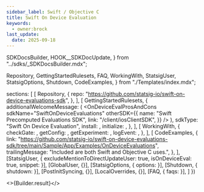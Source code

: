 ```yaml
---
sidebar_label: Swift / Objective C
title: Swift On Device Evaluation
keywords:
  - owner:brock
last_update:
  date: 2025-09-18
---
```


  SDKDocsBuilder,
  HOOK__SDKDocUpdate,
} from "../sdks/_SDKDocsBuilder.mdx";

  Repository,
  GettingStartedRulesets,
  FAQ,
  WorkingWith,
  StatsigUser,
  StatsigOptions,
  Shutdown,
  CodeExamples,
} from "./Templates/index.mdx";





  sections: [
    [
      Repository,
      {
        repo: "https://github.com/statsig-io/swift-on-device-evaluations-sdk",
      },
    ],
    [
      GettingStartedRulesets,
      {
        additionalWelcomeMessage: (
          <OnDeviceEvalProsAndCons
            sdkName="SwiftOnDeviceEvaluations"
            otherSDK={{
              name: "Swift Precomputed Evaluations SDK",
              link: "/client/iosClientSDK",
            }}
          />
        ),
        sdkType: "Swift On Device Evaluation",
        install: <Install />,
        initialize: <Initialize />,
      },
    ],
    [
      WorkingWith,
      {
        checkGate: <CheckGate />,
        getConfig: <GetConfig />,
        getExperiment: <GetExperiment />,
        logEvent: <LogEvent />,
      },
    ],
    [
      CodeExamples,
      {
        link: "https://github.com/statsig-io/swift-on-device-evaluations-sdk/tree/main/Sample/App/Examples/OnDeviceEvaluations",
        trailingMessage: "Included are both Swift and Objective C uses.",
      },
    ],
    [StatsigUser, { excludeMentionToDirectUpdateUser: true, isOnDeviceEval: true, snippet: <CreateStatsigUser /> }],
    [GlobalUser, {}],
    [StatsigOptions, { options: <Options /> }],
    [Shutdown, { shutdown: <ShutdownSnippet /> }],
    [PostInitSyncing, {}],
    [LocalOverrides, {}],
    [FAQ, { faqs: <MoreFAQs /> }],
  ]
})


<>{Builder.result}</>

